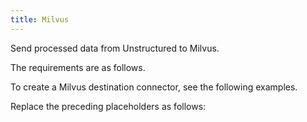 ```yaml
---
title: Milvus
---
```



<FirstTimeAPIDestinationConnector />

Send processed data from Unstructured to Milvus.

The requirements are as follows.


<MilvusPrerequisites />

To create a Milvus destination connector, see the following examples.


<CodeGroup>
    <MilvusSDK />
    <MilvusAPIRESTCreate />
</CodeGroup>

Replace the preceding placeholders as follows:


<MilvusAPIPlaceholders />

